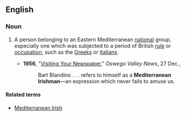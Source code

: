 ==English==

===Noun===
{{en-noun|sg=[[Mediterranean]] [[Irishman]]|Mediterranean Irishmen}}

# {{originally|British|humorous|sometimes|offensive}} A person belonging to an Eastern Mediterranean [[national]] group, especially one which was subjected to a period of British [[rule]] or [[occupation]], such as the [[Greek]]s or [[Italian]]s.
#*'''1956''', "[http://fultonhistory.com/Process%20small/Newspapers/Valley%20News/Oswego%20Valley%20News%201956%20pdf/Newspaper%20Oswego%20Valley%20News%201956%20-%200618.pdf Visiting Your Newspaper]," ''Oswego Valley News'', 27 Dec.,
#*:Bart Blandino . . . refers to himself as a '''Mediterranean Irishman'''—an expression which never fails to amuse us.

====Related terms====
* [[Mediterranean Irish]]